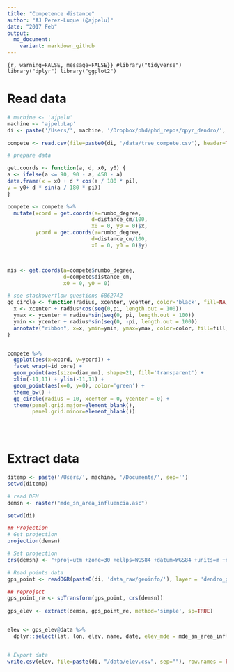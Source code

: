 ```yaml
---
title: "Competence distance"
author: "AJ Perez-Luque (@ajpelu)"
date: "2017 Feb"
output:  
  md_document:
    variant: markdown_github
---
```


```{r, warning=FALSE, message=FALSE}}
#library("tidyverse")
library("dplyr")
library("ggplot2")
```


# Read data 
```r
# machine <- 'ajpelu'
machine <- 'ajpeluLap'
di <- paste('/Users/', machine, '/Dropbox/phd/phd_repos/qpyr_dendro/', sep='')

compete <- read.csv(file=paste0(di, '/data/tree_compete.csv'), header=TRUE, sep=',')
```

```r
# prepare data

get.coords <- function(a, d, x0, y0) {
a <- ifelse(a <= 90, 90 - a, 450 - a)
data.frame(x = x0 + d * cos(a / 180 * pi),
y = y0+ d * sin(a / 180 * pi))
}

compete <- compete %>% 
  mutate(xcord = get.coords(a=rumbo_degree, 
                           d=distance_cm/100,
                           x0 = 0, y0 = 0)$x,
         ycord = get.coords(a=rumbo_degree, 
                           d=distance_cm/100,
                           x0 = 0, y0 = 0)$y)



mis <- get.coords(a=compete$rumbo_degree, 
                  d=compete$distance_cm, 
                  x0 = 0, y0 = 0)

```

```r
# see stackoverflow questions 6862742
gg_circle <- function(radius, xcenter, ycenter, color='black', fill=NA, ...){
  x <- xcenter + radius*cos(seq(0,pi, length.out = 100))
  ymax <- ycenter + radius*sin(seq(0, pi, length.out = 100))
  ymin <- ycenter + radius*sin(seq(0, -pi, length.out = 100))
  annotate("ribbon", x=x, ymin=ymin, ymax=ymax, color=color, fill=fill, ...)
}


compete %>%  
  ggplot(aes(x=xcord, y=ycord)) + 
  facet_wrap(~id_core) + 
  geom_point(aes(size=diam_mm), shape=21, fill='transparent') + 
  xlim(-11,11) + ylim(-11,11) + 
  geom_point(aes(x=0, y=0), color='green') +
  theme_bw() +
  gg_circle(radius = 10, xcenter = 0, ycenter = 0) +
  theme(panel.grid.major=element_blank(), 
        panel.grid.minor=element_blank()) 
  
  



```







# Extract data
```r
ditemp <- paste('/Users/', machine, '/Documents/', sep='')
setwd(ditemp)

# read DEM 
demsn <- raster("mde_sn_area_influencia.asc")

setwd(di)

## Projection 
# Get projection
projection(demsn)

# Set projection
crs(demsn) <- "+proj=utm +zone=30 +ellps=WGS84 +datum=WGS84 +units=m +no_defs"

# Read points data 
gps_point <- readOGR(paste0(di, 'data_raw/geoinfo/'), layer = 'dendro_garmin', verbose = FALSE) 

## reproject 
gps_point_re <- spTransform(gps_point, crs(demsn))
 
gps_elev <- extract(demsn, gps_point_re, method='simple', sp=TRUE)


elev <- gps_elev@data %>% 
  dplyr::select(lat, lon, elev, name, date, elev_mde = mde_sn_area_influencia) 


# Export data
write.csv(elev, file=paste(di, "/data/elev.csv", sep=""), row.names = FALSE)
```
